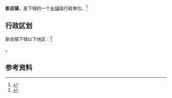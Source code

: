 {{中国乡级行政区|32/06/23/112/000}}

'''新店镇'''，是{{PRC admin/fullname|32/06/23/112/000|3}}下辖的一个[[乡镇|乡镇]]级行政单位。<ref>{{PRC admin/ref sgc|{{PRC admin/parent|32/06/23/112/000}}}}</ref>

== 行政区划 ==

新店镇下辖以下地区：<ref>{{PRC admin/ref sgc|32/06/23/112/000}}</ref>

{{PRC admin/children|32/06/23/112/000}}。

== 参考资料 ==

{{reflist}}

{{行政区划小作品}}
{{PRC admin/navcat|32/06/23/112/000}}